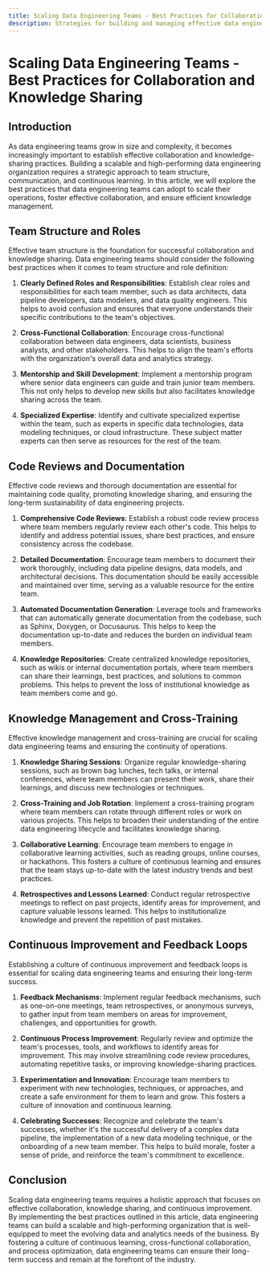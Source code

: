 ```yaml
---
title: Scaling Data Engineering Teams - Best Practices for Collaboration and Knowledge Sharing
description: Strategies for building and managing effective data engineering teams
---
```


# Scaling Data Engineering Teams - Best Practices for Collaboration and Knowledge Sharing

## Introduction

As data engineering teams grow in size and complexity, it becomes increasingly important to establish effective collaboration and knowledge-sharing practices. Building a scalable and high-performing data engineering organization requires a strategic approach to team structure, communication, and continuous learning. In this article, we will explore the best practices that data engineering teams can adopt to scale their operations, foster effective collaboration, and ensure efficient knowledge management.

## Team Structure and Roles

Effective team structure is the foundation for successful collaboration and knowledge sharing. Data engineering teams should consider the following best practices when it comes to team structure and role definition:

1. **Clearly Defined Roles and Responsibilities**: Establish clear roles and responsibilities for each team member, such as data architects, data pipeline developers, data modelers, and data quality engineers. This helps to avoid confusion and ensures that everyone understands their specific contributions to the team's objectives.

2. **Cross-Functional Collaboration**: Encourage cross-functional collaboration between data engineers, data scientists, business analysts, and other stakeholders. This helps to align the team's efforts with the organization's overall data and analytics strategy.

3. **Mentorship and Skill Development**: Implement a mentorship program where senior data engineers can guide and train junior team members. This not only helps to develop new skills but also facilitates knowledge sharing across the team.

4. **Specialized Expertise**: Identify and cultivate specialized expertise within the team, such as experts in specific data technologies, data modeling techniques, or cloud infrastructure. These subject matter experts can then serve as resources for the rest of the team.

## Code Reviews and Documentation

Effective code reviews and thorough documentation are essential for maintaining code quality, promoting knowledge sharing, and ensuring the long-term sustainability of data engineering projects.

1. **Comprehensive Code Reviews**: Establish a robust code review process where team members regularly review each other's code. This helps to identify and address potential issues, share best practices, and ensure consistency across the codebase.

2. **Detailed Documentation**: Encourage team members to document their work thoroughly, including data pipeline designs, data models, and architectural decisions. This documentation should be easily accessible and maintained over time, serving as a valuable resource for the entire team.

3. **Automated Documentation Generation**: Leverage tools and frameworks that can automatically generate documentation from the codebase, such as Sphinx, Doxygen, or Docusaurus. This helps to keep the documentation up-to-date and reduces the burden on individual team members.

4. **Knowledge Repositories**: Create centralized knowledge repositories, such as wikis or internal documentation portals, where team members can share their learnings, best practices, and solutions to common problems. This helps to prevent the loss of institutional knowledge as team members come and go.

## Knowledge Management and Cross-Training

Effective knowledge management and cross-training are crucial for scaling data engineering teams and ensuring the continuity of operations.

1. **Knowledge Sharing Sessions**: Organize regular knowledge-sharing sessions, such as brown bag lunches, tech talks, or internal conferences, where team members can present their work, share their learnings, and discuss new technologies or techniques.

2. **Cross-Training and Job Rotation**: Implement a cross-training program where team members can rotate through different roles or work on various projects. This helps to broaden their understanding of the entire data engineering lifecycle and facilitates knowledge sharing.

3. **Collaborative Learning**: Encourage team members to engage in collaborative learning activities, such as reading groups, online courses, or hackathons. This fosters a culture of continuous learning and ensures that the team stays up-to-date with the latest industry trends and best practices.

4. **Retrospectives and Lessons Learned**: Conduct regular retrospective meetings to reflect on past projects, identify areas for improvement, and capture valuable lessons learned. This helps to institutionalize knowledge and prevent the repetition of past mistakes.

## Continuous Improvement and Feedback Loops

Establishing a culture of continuous improvement and feedback loops is essential for scaling data engineering teams and ensuring their long-term success.

1. **Feedback Mechanisms**: Implement regular feedback mechanisms, such as one-on-one meetings, team retrospectives, or anonymous surveys, to gather input from team members on areas for improvement, challenges, and opportunities for growth.

2. **Continuous Process Improvement**: Regularly review and optimize the team's processes, tools, and workflows to identify areas for improvement. This may involve streamlining code review procedures, automating repetitive tasks, or improving knowledge-sharing practices.

3. **Experimentation and Innovation**: Encourage team members to experiment with new technologies, techniques, or approaches, and create a safe environment for them to learn and grow. This fosters a culture of innovation and continuous learning.

4. **Celebrating Successes**: Recognize and celebrate the team's successes, whether it's the successful delivery of a complex data pipeline, the implementation of a new data modeling technique, or the onboarding of a new team member. This helps to build morale, foster a sense of pride, and reinforce the team's commitment to excellence.

## Conclusion

Scaling data engineering teams requires a holistic approach that focuses on effective collaboration, knowledge sharing, and continuous improvement. By implementing the best practices outlined in this article, data engineering teams can build a scalable and high-performing organization that is well-equipped to meet the evolving data and analytics needs of the business. By fostering a culture of continuous learning, cross-functional collaboration, and process optimization, data engineering teams can ensure their long-term success and remain at the forefront of the industry.